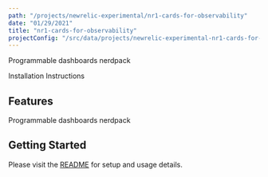 ```yaml
---
path: "/projects/newrelic-experimental/nr1-cards-for-observability"
date: "01/29/2021"
title: "nr1-cards-for-observability"
projectConfig: "/src/data/projects/newrelic-experimental-nr1-cards-for-observability.json"
---
```


<!-- Imports must occur at the top of the file -->

Programmable dashboards nerdpack

<Link to="https://github.com/newrelic-experimental/nr1-cards-for-observability">Installation Instructions</Link>

## Features

Programmable dashboards nerdpack

## Getting Started

Please visit the [README](https://github.com/newrelic-experimental/nr1-cards-for-observability#readme) for setup and usage details.
